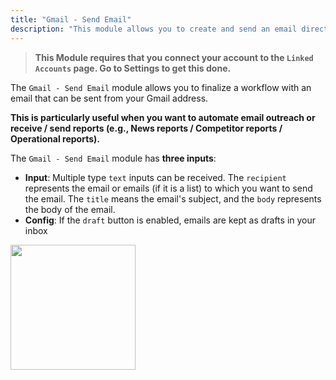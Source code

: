 ```yaml
---
title: "Gmail - Send Email"
description: "This module allows you to create and send an email directly from your Gmail account"
---
```


> **This Module requires that you connect your account to the `Linked Accounts` page. Go to Settings to get this done.**

The `Gmail - Send Email` module allows you to finalize a workflow with an email that can be sent from your Gmail address.

**This is particularly useful when you want to automate email outreach or receive / send reports (e.g., News reports / Competitor reports / Operational reports).**

The `Gmail - Send Email` module has **three inputs**:

- **Input**: Multiple type `text` inputs can be received. The `recipient` represents the email or emails (if it is a list) to which you want to send the email. The `title` means the email's subject, and the `body` represents the body of the email.
- **Config**: If the `draft` button is enabled, emails are kept as drafts in your inbox

<img height="200" src="/images/GmailW.png" />

